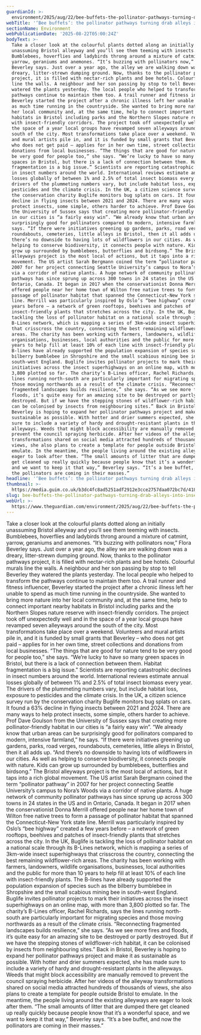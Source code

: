```yaml
---
guardianId: >-
  environment/2025/aug/22/bee-buffets-the-pollinator-pathways-turning-drab-alleys-into-insect-havens
webTitle: '‘Bee buffets’: the pollinator pathways turning drab alleys into insect havens'
sectionName: Environment
webPublicationDate: '2025-08-22T05:00:24Z'
bodyText: >-
  Take a closer look at the colourful plants dotted along an initially
  unassuming Bristol alleyway and you’ll see them teeming with insects.
  Bumblebees, hoverflies and ladybirds throng around a mixture of catmint,
  yarrow, geraniums and anemones. “It’s buzzing with pollinators now,” Flora
  Beverley says. Just over a year ago, the alley we are walking down was a
  dreary, litter-strewn dumping ground. Now, thanks to the pollinator pathways
  project, it is filled with nectar-rich plants and bee hotels. Colourful murals
  line the walls. A neighbour and her son passing by stop to tell Beverley they
  watered the plants yesterday. The local people who helped to transform the
  pathways continue to maintain them too. A trail runner and fitness influencer,
  Beverley started the project after a chronic illness left her unable to spend
  as much time running in the countryside. She wanted to bring more nature into
  her local community and, at the same time, help to connect important nearby
  habitats in Bristol including parks and the Northern Slopes nature reserve
  with insect-friendly corridors. The project took off unexpectedly well and in
  the space of a year local groups have revamped seven alleyways around the
  south of the city. Most transformations take place over a weekend. Volunteers
  and mural artists pile in, and it is funded by small grants that Beverley –
  who does not get paid – applies for in her own time, street collections and
  donations from local businesses. “The things that are good for nature tend to
  be very good for people too,” she says. “We’re lucky to have so many green
  spaces in Bristol, but there is a lack of connection between them. Habitat
  fragmentation is a big issue.” Scientists are reporting catastrophic declines
  in insect numbers around the world. International reviews estimate annual
  losses globally of between 1% and 2.5% of total insect biomass every year. The
  drivers of the plummeting numbers vary, but include habitat loss, exposure to
  pesticides and the climate crisis. In the UK, a citizen science survey run by
  the conservation charity Buglife monitors bug splats on cars. It found a 63%
  decline in flying insects between 2021 and 2024. There are many ways to help
  protect insects, some simple, others harder to achieve. Prof Dave Goulson from
  the University of Sussex says that creating more pollinator-friendly habitat
  in our cities is “a fairly easy win”. “We already know that urban areas can be
  surprisingly good for pollinators compared to modern, intensive farmland,” he
  says. “If there were initiatives greening up gardens, parks, road verges,
  roundabouts, cemeteries, little alleys in Bristol, then it all adds up. “And
  there’s no downside to having lots of wildflowers in our cities. As well as
  helping to conserve biodiversity, it connects people with nature. Kids can
  grow up surrounded by bumblebees, butterflies and birdsong.” The Bristol
  alleyways project is the most local of actions, but it taps into a rich global
  movement. The US artist Sarah Bergmann coined the term “pollinator pathway” in
  2007 for her project connecting Seattle University’s campus to Nora’s Woods
  via a corridor of native plants. A huge network of community pollinator
  pathways has since sprung up across 300 towns in 24 states in the US and in
  Ontario, Canada. It began in 2017 when the conservationist Donna Merrill
  offered people near her home town of Wilton free native trees to form a
  passage of pollinator habitat that spanned the Connecticut-New York state
  line. Merrill was particularly inspired by Oslo’s “bee highway” created a few
  years before – a network of green rooftops, beehives and patches of
  insect-friendly plants that stretches across the city. In the UK, Buglife is
  tackling the loss of pollinator habitat on a national scale through its
  B-Lines network, which is mapping a series of 3km-wide insect superhighways
  that crisscross the country, connecting the best remaining wildflower-rich
  areas. The charity has been working with farmers, landowners, wildlife
  organisations, businesses, local authorities and the public for more than 10
  years to help fill at least 10% of each line with insect-friendly plants. The
  B-lines have already supported the population expansion of species such as the
  bilberry bumblebee in Shropshire and the small scabious mining bee in
  south-west England. Buglife invites pollinator projects to mark their
  initiatives across the insect superhighways on an online map, with more than
  3,800 plotted so far. The charity’s B-Lines officer, Rachel Richards, says the
  lines running north-south are particularly important for migrating species and
  those moving northwards as a result of the climate crisis. “Reconnecting
  fragmented landscapes builds resilience,” she says. “As we see more fires and
  floods, it’s quite easy for an amazing site to be destroyed or partly
  destroyed. But if we have the stepping stones of wildflower-rich habitat, it
  can be colonised by insects from neighbouring sites.” Back in Bristol,
  Beverley is hoping to expand her pollinator pathways project and make it as
  sustainable as possible. With hotter and drier summers expected, she has made
  sure to include a variety of hardy and drought-resistant plants in the
  alleyways. Weeds that might block accessibility are manually removed to
  prevent the council spraying herbicide. After her videos of the alleyway
  transformations shared on social media attracted hundreds of thousands of
  views, she also plans to create a template for people outside Bristol to
  emulate. In the meantime, the people living around the existing alleyways are
  eager to look after them. “The small amounts of litter that are dumped there
  get cleaned up really quickly because people know that it’s a wonderful space,
  and we want to keep it that way,” Beverley says. “It’s a bee buffet, and now
  the pollinators are coming in their masses.”
headline: '‘Bee buffets’: the pollinator pathways turning drab alleys into insect havens'
thumbnail: >-
  https://media.guim.co.uk/b3dc4fc8ad5251adf2912e3cce2757daa072bc7d/418_0_6880_5504/500.jpg
slug: bee-buffets-the-pollinator-pathways-turning-drab-alleys-into-insect-havens
webUrl: >-
  https://www.theguardian.com/environment/2025/aug/22/bee-buffets-the-pollinator-pathways-turning-drab-alleys-into-insect-havens
---
```

Take a closer look at the colourful plants dotted along an initially unassuming Bristol alleyway and you’ll see them teeming with insects. Bumblebees, hoverflies and ladybirds throng around a mixture of catmint, yarrow, geraniums and anemones. “It’s buzzing with pollinators now,” Flora Beverley says. Just over a year ago, the alley we are walking down was a dreary, litter-strewn dumping ground. Now, thanks to the pollinator pathways project, it is filled with nectar-rich plants and bee hotels. Colourful murals line the walls. A neighbour and her son passing by stop to tell Beverley they watered the plants yesterday. The local people who helped to transform the pathways continue to maintain them too. A trail runner and fitness influencer, Beverley started the project after a chronic illness left her unable to spend as much time running in the countryside. She wanted to bring more nature into her local community and, at the same time, help to connect important nearby habitats in Bristol including parks and the Northern Slopes nature reserve with insect-friendly corridors. The project took off unexpectedly well and in the space of a year local groups have revamped seven alleyways around the south of the city. Most transformations take place over a weekend. Volunteers and mural artists pile in, and it is funded by small grants that Beverley – who does not get paid – applies for in her own time, street collections and donations from local businesses. “The things that are good for nature tend to be very good for people too,” she says. “We’re lucky to have so many green spaces in Bristol, but there is a lack of connection between them. Habitat fragmentation is a big issue.” Scientists are reporting catastrophic declines in insect numbers around the world. International reviews estimate annual losses globally of between 1% and 2.5% of total insect biomass every year. The drivers of the plummeting numbers vary, but include habitat loss, exposure to pesticides and the climate crisis. In the UK, a citizen science survey run by the conservation charity Buglife monitors bug splats on cars. It found a 63% decline in flying insects between 2021 and 2024. There are many ways to help protect insects, some simple, others harder to achieve. Prof Dave Goulson from the University of Sussex says that creating more pollinator-friendly habitat in our cities is “a fairly easy win”. “We already know that urban areas can be surprisingly good for pollinators compared to modern, intensive farmland,” he says. “If there were initiatives greening up gardens, parks, road verges, roundabouts, cemeteries, little alleys in Bristol, then it all adds up. “And there’s no downside to having lots of wildflowers in our cities. As well as helping to conserve biodiversity, it connects people with nature. Kids can grow up surrounded by bumblebees, butterflies and birdsong.” The Bristol alleyways project is the most local of actions, but it taps into a rich global movement. The US artist Sarah Bergmann coined the term “pollinator pathway” in 2007 for her project connecting Seattle University’s campus to Nora’s Woods via a corridor of native plants. A huge network of community pollinator pathways has since sprung up across 300 towns in 24 states in the US and in Ontario, Canada. It began in 2017 when the conservationist Donna Merrill offered people near her home town of Wilton free native trees to form a passage of pollinator habitat that spanned the Connecticut-New York state line. Merrill was particularly inspired by Oslo’s “bee highway” created a few years before – a network of green rooftops, beehives and patches of insect-friendly plants that stretches across the city. In the UK, Buglife is tackling the loss of pollinator habitat on a national scale through its B-Lines network, which is mapping a series of 3km-wide insect superhighways that crisscross the country, connecting the best remaining wildflower-rich areas. The charity has been working with farmers, landowners, wildlife organisations, businesses, local authorities and the public for more than 10 years to help fill at least 10% of each line with insect-friendly plants. The B-lines have already supported the population expansion of species such as the bilberry bumblebee in Shropshire and the small scabious mining bee in south-west England. Buglife invites pollinator projects to mark their initiatives across the insect superhighways on an online map, with more than 3,800 plotted so far. The charity’s B-Lines officer, Rachel Richards, says the lines running north-south are particularly important for migrating species and those moving northwards as a result of the climate crisis. “Reconnecting fragmented landscapes builds resilience,” she says. “As we see more fires and floods, it’s quite easy for an amazing site to be destroyed or partly destroyed. But if we have the stepping stones of wildflower-rich habitat, it can be colonised by insects from neighbouring sites.” Back in Bristol, Beverley is hoping to expand her pollinator pathways project and make it as sustainable as possible. With hotter and drier summers expected, she has made sure to include a variety of hardy and drought-resistant plants in the alleyways. Weeds that might block accessibility are manually removed to prevent the council spraying herbicide. After her videos of the alleyway transformations shared on social media attracted hundreds of thousands of views, she also plans to create a template for people outside Bristol to emulate. In the meantime, the people living around the existing alleyways are eager to look after them. “The small amounts of litter that are dumped there get cleaned up really quickly because people know that it’s a wonderful space, and we want to keep it that way,” Beverley says. “It’s a bee buffet, and now the pollinators are coming in their masses.”
